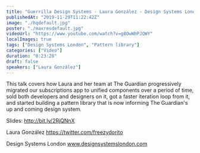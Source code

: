 ```yaml
---
title: "Guerrilla Design Systems - Laura González - Design Systems London 2019"
publishedAt: "2019-11-29T11:22:42Z"
image: "./hqdefault.jpg"
poster: "./maxresdefault.jpg"
videoUrl: "https://www.youtube.com/watch?v=g8OwWhPJQWY"
localImages: true
tags: ["Design Systems London", "Pattern library"]
categories: ["Video"]
duration: "0:23:28"
draft: false
speakers: ["Laura González"]
---
```


This talk covers how Laura and her team at The Guardian progressively migrated our subscriptions app to unified components over a period of time, sold both developers and designers on it, got a faster iteration loop from it, and started building a pattern library that is now informing The Guardian's up and coming design system.

Slides: http://bit.ly/2RjQNnX

Laura González
https://twitter.com/freezydorito

Design Systems London
www.designsystemslondon.com
